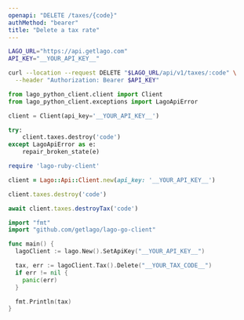 ```yaml
---
openapi: "DELETE /taxes/{code}"
authMethod: "bearer"
title: "Delete a tax rate"
---
```


<RequestExample>

```bash cURL
LAGO_URL="https://api.getlago.com"
API_KEY="__YOUR_API_KEY__"

curl --location --request DELETE "$LAGO_URL/api/v1/taxes/:code" \
  --header "Authorization: Bearer $API_KEY"
```

```python Python
from lago_python_client.client import Client
from lago_python_client.exceptions import LagoApiError

client = Client(api_key='__YOUR_API_KEY__')

try:
    client.taxes.destroy('code')
except LagoApiError as e:
    repair_broken_state(e)
```

```ruby Ruby
require 'lago-ruby-client'

client = Lago::Api::Client.new(api_key: '__YOUR_API_KEY__')

client.taxes.destroy('code')
```

```js Javascript
await client.taxes.destroyTax('code')
```

```go Go
import "fmt"
import "github.com/getlago/lago-go-client"

func main() {
  lagoClient := lago.New().SetApiKey("__YOUR_API_KEY__")

  tax, err := lagoClient.Tax().Delete("__YOUR_TAX_CODE__")
  if err != nil {
    panic(err)
  }

  fmt.Println(tax)
}
```

</RequestExample>
